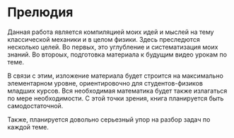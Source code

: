 # Прелюдия {.unnumbered}

Данная работа является компиляцией моих идей и мыслей на тему классической механики 
и в целом физики. Здесь преследются несколько целей. Во первых, это углубление и систематизация 
моих знаний. Во второых, подготовка материала к будущим видео урокам по теме.

В связи с этим, изложение материала будет строится на максимально элементарном уровне,
ориентировочно для студентов-физиков младших курсов. Вся необходимая математика будет также
излагаться по мере необходимости. С этой точки зрения, книга планируется быть самодостаточной.

Также, планируется довольно серьезный упор на разбор задач по каждой теме.